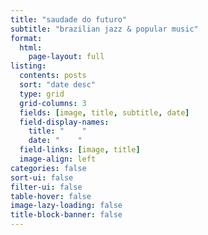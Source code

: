 ```yaml
---
title: "saudade do futuro"
subtitle: "brazilian jazz & popular music"
format: 
  html:
    page-layout: full
listing:
  contents: posts
  sort: "date desc"
  type: grid
  grid-columns: 3
  fields: [image, title, subtitle, date]
  field-display-names:
    title: "    "
    date: "    "
  field-links: [image, title]
  image-align: left
categories: false
sort-ui: false
filter-ui: false
table-hover: false
image-lazy-loading: false
title-block-banner: false
---
```


<!--# saudade do futuro-->